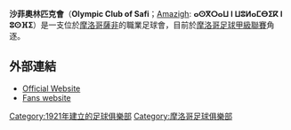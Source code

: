 {{Infobox football club
| clubname   = 奧林匹克沙菲
| image      = 
| fullname   = Olympic Club de Safi
| nickname   = 
| founded    = {{start date and age|df=yes|1921}}
| ground     = [[薩非|薩非]][[Stade_El_Massira|Stade El Massira]]
| capacity   = 10,000
| chairman   = Khaldoun El Ouazzani
| manager    = [[icham_El_Idrissi|icham El Idrissi]]
| league     = [[摩洛哥足球甲級聯賽|摩洛哥足球甲級聯賽]]
| season     = 2020–21
| position   = 摩洛甲，第 12 位
| pattern_la1=_ocs1
| pattern_b1=_ocs1
| pattern_ra1=_ocs1
| pattern_sh1=_ocs1
| pattern_so1=
| leftarm1= 000077
| body1= 000077
| rightarm1= 000077
| shorts1= 000077
| socks1= 000077
| pattern_la2=_ocs2
| pattern_b2=_ocs2
| pattern_ra2=_ocs2
| pattern_sh2=_ocs2
| pattern_so2=
| leftarm2= ffffff
| body2= ffffff
| ightarm2=ffffff
| shorts2= ffffff
| socks2= ffffff
| pattern_la3=_ocs3
| pattern_b3= _ocs3
| pattern_ra3=_ocs3
| pattern_sh3=_ocs3
| pattern_so3=
| leftarm3= ff0000
| body3= ff0000
| rightarm3= ff0000
| shorts3= ff0000
| socks3= ff0000
}}

'''沙菲奧林匹克會'''（'''Olympic Club of Safi'''；[[Berber_languages|Amazigh]]: '''ⴰⵙⴳⵔⴰⵡ ⵏ ⵡⵓⵍⴰⵎⴱⵉⴽ ⵏ ⵓⵙⴼⵉ'''）是一支位於[[摩洛哥|摩洛哥]][[薩非|薩非]]的職業足球會，目前於[[摩洛哥足球甲級聯賽|摩洛哥足球甲級聯賽]]角逐。

== 外部連結 ==
* [https://web.archive.org/web/20150323024730/http://www.ocsafi.com/ Official Website]
* [https://web.archive.org/web/20070315020427/http://www.ultra-shark.com/ Fans website]

[[Category:1921年建立的足球俱樂部|Category:1921年建立的足球俱樂部]]
[[Category:摩洛哥足球俱樂部|Category:摩洛哥足球俱樂部]]